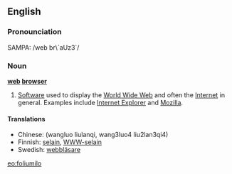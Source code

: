 ==English==

===Pronounciation===
SAMPA: /web br\`aUz3`/

===Noun===
'''[[web]] [[browser]]'''
# [[Software]] used to display the [[World Wide Web]] and often the [[Internet]] in general. Examples include [[w:Internet Explorer|Internet Explorer]] and [[w:Mozilla|Mozilla]].

====Translations====
*Chinese: (wangluo liulanqi, wang3luo4 liu2lan3qi4)
*Finnish: [[selain]], [[WWW-selain]]
*Swedish: [[webbläsare]]

{{wikipedia}}

[[eo:foliumilo]]